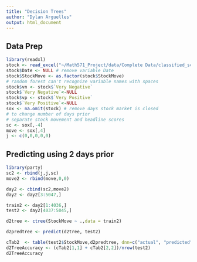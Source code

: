 ```yaml
---
title: "Decision Trees"
author: "Dylan Arguelles"
output: html_document
---
```

## Data Prep
```r
library(readxl)
stock <- read_excel("~/Math571_Project/data/Complete Data/classified_scores_&_stock_movement.xlsx")
stock$Date <- NULL # remove variable Date
stock$StockMove <- as.factor(stock$StockMove)
# random forest can't recognize variable names with spaces
stock$vn <- stock$`Very Negative`
stock$`Very Negative`<-NULL
stock$vp <- stock$`Very Positive`
stock$`Very Positive`<-NULL
sox <- na.omit(stock) # remove days stock market is closed
# to change number of days prior
# separate stock movement and headline scores
sc <- sox[,-4]
move <- sox[,4]
j <- c(0,0,0,0,0)
```

## Predicting using 2 days prior
```r
library(party)
sc2 <- rbind(j,j,sc)
move2 <- rbind(move,0,0)

day2 <- cbind(sc2,move2)
day2 <- day2[3:5047,]

train2 <- day2[1:4036,]
test2 <- day2[4037:5045,]

d2tree <- ctree(StockMove ~ .,data = train2)

d2predtree <- predict(d2tree, test2)

cTab2  <- table(test2$StockMove,d2predtree, dnn=c("actual", "predicted")) #check accuracy
d2TreeAccuracy <- (cTab2[1,1] + cTab2[2,2])/nrow(test2)
d2TreeAccuracy
```